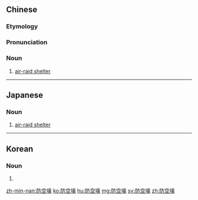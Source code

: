 ==Chinese==
{{zh-forms|type=21}}
{{wikipedia|lang=zh|防空壕}}

===Etymology===
{{zh-compound|防空|壕|air defense|moat; trench}}

===Pronunciation===
{{zh-pron
|m=fángkōngháo
|cat=n
}}

===Noun===
{{zh-noun}}

# [[air-raid shelter]]

----

==Japanese==
{{ja-kanjitab|ぼう|くう|ごう|yomi=on}}

===Noun===
{{ja-noun|ぼうくうごう}}

# [[air-raid shelter]]

----

==Korean==
{{ko-hanjatab|防|空|壕}}

===Noun===
{{ko-noun|hj|rv=banggongho|hangeul=방공호}}

# {{hanja form of|방공호|[[air-raid shelter]]}}

[[zh-min-nan:防空壕]]
[[ko:防空壕]]
[[hu:防空壕]]
[[mg:防空壕]]
[[sv:防空壕]]
[[zh:防空壕]]